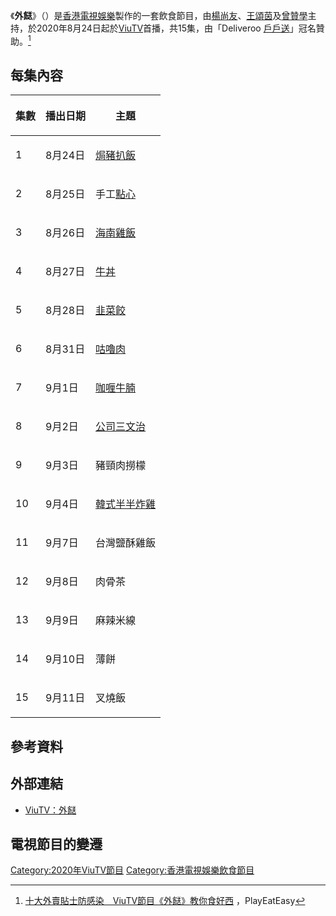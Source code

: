 {{电视节目信息框
| 名称 = 外餸
| 英文名称 = Viuer Eats
| 图片 = Viuer Eats ViuTV.jpg
| 格式 = 飲食
| 主持 = [[楊尚友|楊尚友]]、[[王頌茵|王頌茵]]、[[曾贊學|曾贊學]]
| 国家 = {{HKG}}
| 旁白 = [[粵語|粵語]]
| 集数 = 15
| 每集长度 = 30分鐘（含廣告）
| 製作年份 = 2020年
| 導演 = 秋　璇
| 監製 = R-NO
| 編審 = 杜映雪
| 外景 = {{HKG}}
| 制作公司 = [[香港電視娛樂|香港電視娛樂]]
| 电视网 = [[ViuTV|ViuTV]]
| 图像制式 = [[高清电视|高清电视]] [[1080i|1080i]]
| 播出国家 = {{HKG}}
| 开始 = {{start date|2020|08|24}}
| 结束 = {{end date|2020|09|11}}
| 播出时间 = 逢星期一至五 23:00-23:30
| 官方網站 = https://viu.tv/encore/viuer-eats
}}
《'''外餸'''》（{{lang-en|Viuer Eats}}）是[[香港電視娛樂|香港電視娛樂]]製作的一套飲食節目，由[[楊尚友|楊尚友]]、[[王頌茵|王頌茵]]及[[曾贊學|曾贊學]]主持，於2020年8月24日起於[[ViuTV|ViuTV]]首播，共15集，由「Deliveroo [[戶戶送|戶戶送]]」冠名贊助。<ref>[https://playeateasy.com/%E5%8D%81%E5%A4%A7%E5%A4%96%E8%B3%A3%E8%B2%BC%E5%A3%AB%E9%98%B2%E6%84%9F%E6%9F%93%E3%80%80viutv%E7%AF%80%E7%9B%AE%E3%80%8A%E5%A4%96%E9%A4%B8%E3%80%8B%E6%95%99%E4%BD%A0%E9%A3%9F%E5%A5%BD%E8%A5%BF/ 十大外賣貼士防感染　ViuTV節目《外餸》教你食好西] {{Wayback|url=https://playeateasy.com/%E5%8D%81%E5%A4%A7%E5%A4%96%E8%B3%A3%E8%B2%BC%E5%A3%AB%E9%98%B2%E6%84%9F%E6%9F%93%E3%80%80viutv%E7%AF%80%E7%9B%AE%E3%80%8A%E5%A4%96%E9%A4%B8%E3%80%8B%E6%95%99%E4%BD%A0%E9%A3%9F%E5%A5%BD%E8%A5%BF/ |date=20200824122312 }}，PlayEatEasy</ref>

== 每集內容 ==
{| class="wikitable"
! 集數 !! 播出日期 !! 主題
|-
| 1 || 8月24日 || [[豬扒飯|焗豬扒飯]]
|-
| 2 || 8月25日 || 手工[[廣式點心|點心]]
|-
| 3 || 8月26日 || [[海南雞飯|海南雞飯]]
|-
| 4 || 8月27日 || [[日式牛肉飯|牛丼]]
|-
| 5 || 8月28日 || [[韭菜|韭菜]][[餃子|餃]]
|-
| 6 || 8月31日 || [[咕嚕肉|咕嚕肉]]
|-
| 7 || 9月1日 || [[咖喱牛腩|咖喱牛腩]]
|-
| 8 || 9月2日 || [[公司三文治|公司三文治]]
|-
| 9 || 9月3日 || 豬頸肉撈檬
|-
| 10 || 9月4日 || [[韓式炸雞|韓式半半炸雞]]
|-
| 11 || 9月7日 || 台灣鹽酥雞飯
|-
| 12 || 9月8日 || 肉骨茶
|-
| 13 || 9月9日 || 麻辣米線
|-
| 14 || 9月10日 || 薄餅
|-
| 15 || 9月11日 || 叉燒飯
|}

== 參考資料 ==
{{reflist}}

== 外部連結 ==
*[https://viu.tv/encore/viuer-eats ViuTV：外餸] {{Wayback|url=https://viu.tv/encore/viuer-eats |date=20201102005938 }}

== 電視節目的變遷 ==
{{電視節目的變遷
| 電視台 = {{HKG}} [[ViuTV|ViuTV]]
| 播放檔次 = 星期一至五 23:00 - 23:30
| 上一節目 = [[今晚瞓酒店|今晚瞓酒店]]<br>（2020年8月10日 - 8月21日）
| 節目名稱 = 外餸<br>（2020年8月24日 - 9月11日）
| 下一節目 = [[鬼同妳上位|鬼同妳上位]]<br>（2020年9月14日 - 10月2日）
}}
{{2020年ViuTV實況娛樂}}
[[Category:2020年ViuTV節目|Category:2020年ViuTV節目]]
[[Category:香港電視娛樂飲食節目|Category:香港電視娛樂飲食節目]]